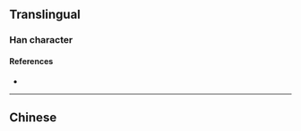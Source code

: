 {{also|暈}}
{{character info}}
==Translingual==

===Han character===
{{Han char|rn=72|rad=日|as=06|sn=10|four=|canj=ABKQ|ids=⿳日冖车}}

====References====
* {{Han ref|kx=0495.241|hdz=21509.080|uh=6655|ud=26197}}

----

==Chinese==
{{zh-see|暈}}